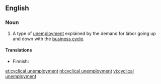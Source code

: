 ==English==
{{wikipedia}}

===Noun===
{{en-noun|head=[[cyclical]] [[unemployment]]|-}}

# {{lb|en|economics}} A type of [[unemployment]] explained by the demand for labor going up and down with the [[business cycle]].

====Translations====
{{trans-top|type of unemployment}}
* Finnish: {{t|fi|suhdannetyöttömyys}}
{{trans-mid}}
{{trans-bottom}}

[[et:cyclical unemployment]]
[[nl:cyclical unemployment]]
[[vi:cyclical unemployment]]